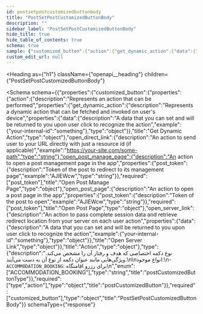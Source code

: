 ```yaml
---
id: postsetpostcustomizedbuttonbody
title: "PostSetPostCustomizedButtonBody"
description: ""
sidebar_label: "PostSetPostCustomizedButtonBody"
hide_title: true
hide_table_of_contents: true
schema: true
sample: {"customized_button":{"action":{"get_dynamic_action":{"data":{"your-internal-id":"something"}},"open_direct_link":"https://your-site.com/some-path","open_post_manage_page":{"post_token":"AJIEWcw"},"open_post_page":{"post_token":"AJIEWcw"},"open_server_link":{"data":{"your-internal-id":"something"}}},"type":"ACCOMMODATION_BOOKING"}}
custom_edit_url: null
---
```



<Heading
  as={"h1"}
  className={"openapi__heading"}
  children={"PostSetPostCustomizedButtonBody"}
>
</Heading>





<Schema
  schema={{"properties":{"customized_button":{"properties":{"action":{"description":"Represents an action that can be performed","properties":{"get_dynamic_action":{"description":"Represents a dynamic action that can be fetched and invoked on user's device","properties":{"data":{"description":"A data that you can set and will be returned to you upon user click to recognize the action","example":{"your-internal-id":"something"},"type":"object"}},"title":"Get Dynamic Action","type":"object"},"open_direct_link":{"description":"An action to send user to your URL directly with just a resource id (if applicable)","example":"https://your-site.com/some-path","type":"string"},"open_post_manage_page":{"description":"An action to open a post management page in the app","properties":{"post_token":{"description":"Token of the post to redirect to its management page","example":"AJIEWcw","type":"string"}},"required":["post_token"],"title":"Open Post Manage Page","type":"object"},"open_post_page":{"description":"An action to open a post page in the app","properties":{"post_token":{"description":"Token of the post to open","example":"AJIEWcw","type":"string"}},"required":["post_token"],"title":"Open Post Page","type":"object"},"open_server_link":{"description":"An action to pass complete session data and retrieve redirect location from your server on each user action","properties":{"data":{"description":"A data that you can set and will be returned to you upon user click to recognize the action","example":{"your-internal-id":"something"},"type":"object"}},"title":"Open Server Link","type":"object"}},"title":"Action","type":"object"},"type":{"description":"نوع دکمه اختصاصی که هدف و رفتار آن را مشخص می‌کند. ویژگی‌هایی مانند عنوان دکمه از نوع آن به دست می‌آیند.\n\nانواع موجود:\n- `ACCOMMODATION_BOOKING`: برای رزرو اقامتگاه\n","enum":["ACCOMMODATION_BOOKING"],"type":"string","title":"postCustomizedButtonType"}},"required":["type","action"],"type":"object","title":"postCustomizedButton"}},"required":["customized_button"],"type":"object","title":"PostSetPostCustomizedButtonBody"}}
  schemaType={"response"}
>
  
</Schema>
            